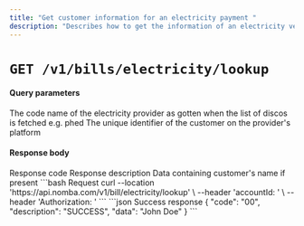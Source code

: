 ```yaml
---
title: "Get customer information for an electricity payment "
description: "Describes how to get the information of an electricity vendor's customer"
---
```


# `GET /v1/bills/electricity/lookup`

#### Query parameters

<ParamField query="disco" type="string">
  The code name of the electricity provider as gotten when the list of discos is fetched e.g. phed
</ParamField>

<ParamField query="customerId" type="string">
  The unique identifier of the customer on the provider's platform
</ParamField>

#### Response body

<ResponseField name="code" type="string" required>
  Response code
</ResponseField>

<ResponseField name="description" type="string" required>
  Response description
</ResponseField>

<ResponseField name="data" type="string" required>
  Data containing customer's name if present
</ResponseField>

<RequestExample>
```bash Request
curl --location 'https://api.nomba.com/v1/bill/electricity/lookup' \
--header 'accountId: <accountId>' \
--header 'Authorization: <token>'
```
</RequestExample>

<ResponseExample>
```json Success response
{
    "code": "00",
    "description": "SUCCESS",
    "data": "John Doe"
}
```
</ResponseExample>
